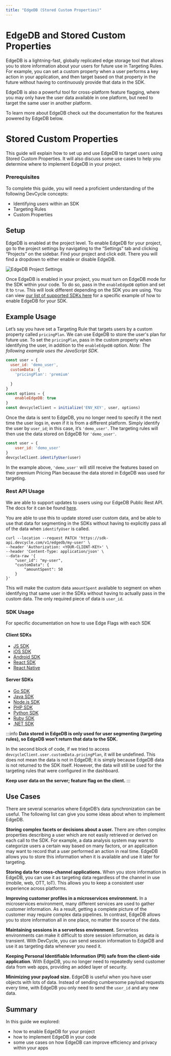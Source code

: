 ```yaml
---
title: "EdgeDB (Stored Custom Properties)"
---
```


# EdgeDB and Stored Custom Properties

EdgeDB is a lightning-fast, globally replicated edge storage tool that allows you to store information about your users for future use in Targeting Rules. For example, you can set a custom property when a user performs a key action in your application, and then target based on that property in the future without having to 
continuously provide that data in the SDK. 

EdgeDB is also a powerful tool for cross-platform feature flagging, where you may only have the user data available in one platform, but need to target the same user in another platform.

To learn more about EdgeDB check out the documentation for the features powered by EdgeDB below.

# Stored Custom Properties
This guide will explain how to set up and use EdgeDB to target users using Stored Custom Properties. It will also discuss some use cases to help you determine where to implement EdgeDB in your project.

### Prerequisites

To complete this guide, you will need a proficient understanding of the following DevCycle concepts:

- Identifying users within an SDK
- Targeting Rules
- Custom Properties

## Setup

EdgeDB is enabled at the project level. To enable EdgeDB for your project, go to the project settings by navigating to the “Settings” tab and clicking “Projects” on the sidebar. Find your project and click edit. There you will find a dropdown to either enable or disable EdgeDB.

![EdgeDB Project Settings](/august-2022-edgedb-project-settings.png)

Once EdgeDB is enabled in your project, you must turn on EdgeDB mode for the SDK within your code. To do so, pass in the `enableEdgeDB` option and set it to `true`. This will look different depending on the SDK you are using. You can view [our list of supported SDKs here](#sdk-usage) for a specific example of how to enable EdgeDB for your SDK.

## Example Usage

Let’s say you have set a Targeting Rule that targets users by a custom property called `pricingPlan`. We can use EdgeDB to store the user's plan for future use. To set the `pricingPlan`, pass in the custom property when identifying the user, in addition to the `enableEdgeDB` option. *Note: The following example uses the JavaScript SDK.*

```jsx
const user = {
  user_id: 'demo_user',
  customData: {
    'pricingPlan': 'premium'
  
  }
}
const options = {
	enableEdgeDB: true
}
const devcycleClient = initialize('ENV_KEY', user, options)
```

Once the data is sent to EdgeDB, you no longer need to specify it the next time the user logs in, even if it is from a different platform. Simply identify the user by `user_id`; in this case, it’s `'demo_user'`. The targeting rules will then use the data stored on EdgeDB for `'demo_user'`.

```jsx
const user = {
	user_id: 'demo_user'
}
devcycleClient.identifyUser(user)
```

In the example above, `'demo_user'` will still receive the features based on their premium Pricing Plan because the data stored in EdgeDB was used for targeting.

### Rest API Usage

We are able to support updates to users using our EdgeDB Public Rest API. The docs for it can be found [here](/bucketing-api/).

You are able to use this to update stored user custom data, and be able to use that data for segmenting in the SDKs without having to explicitly pass all of the data when `identifyUser` is called.

```
curl --location --request PATCH 'https://sdk-api.devcycle.com/v1/edgedb/my-user' \
--header 'Authorization: <YOUR-CLIENT-KEY>' \
--header 'Content-Type: application/json' \
--data-raw '{
    "user_id": "my-user",
    "customData": {
        "amountSpent": 50
    }
}'
```

This will make the custom data `amountSpent` available to segment on when identifying that same user in the SDKs without having to actually pass in the custom data. The only required piece of data is `user_id`.

### SDK Usage

For specific documentation on how to use Edge Flags with each SDK

#### Client SDKs
- [JS SDK](/sdk/client-side-sdks/javascript/javascript-usage#edgedb)
- [iOS SDK](/sdk/client-side-sdks/ios/ios-usage#edgedb)
- [Android SDK](/sdk/client-side-sdks/android/android-usage#edgedb)
- [React SDK](/sdk/client-side-sdks/react/react-usage#edgedb)
- [React Native](/sdk/client-side-sdks/react-native/react-native-usage#edgedb)

#### Server SDKs
- [Go SDK](/sdk/server-side-sdks/go/go-usage#edgedb)
- [Java SDK](/sdk/server-side-sdks/java/java-usage#edgedb)
- [Node.js SDK](/sdk/server-side-sdks/node/node-usage#edgedb)
- [PHP SDK](/sdk/server-side-sdks/php/php-usage#edgedb)
- [Python SDK](/sdk/server-side-sdks/python/python-usage#edgedb)
- [Ruby SDK](/sdk/server-side-sdks/ruby/ruby-usage#edgedb)
- [.NET SDK](/sdk/server-side-sdks/dotnet/dotnet-usage#edgedb---cloud-only)

:::info
**Data stored in EdgeDB is only used for user segmenting (targeting rules), so EdgeDB won’t return that data to the SDK.**

In the second block of code, if we tried to access `devcycleClient.user.customData.pricingPlan`, it will be undefined. This does not mean the data is not in EdgeDB; it is simply because EdgeDB data is not returned to the SDK itself. However, the data will still be used for the targeting rules that were configured in the dashboard.

**Keep user data on the server; feature flag on the client.**
:::

## Use Cases

There are several scenarios where EdgeDB’s data synchronization can be useful. The following list can give you some ideas about when to implement EdgeDB.

**Storing complex facets or decisions about a user.** There are often complex properties describing a user which are not easily retrieved or derived on each call to the SDK. For example, a data analysis system may want to categorize users a certain way based on many factors, or an application may want to record that a user performed
an action in real time. EdgeDB allows you to store this information when it is available and use it later for targeting.

**Storing data for cross-channel applications.** When you store information in EdgeDB, you can use it as targeting data regardless of the channel in use (mobile, web, OTT, IoT). This allows you to keep a consistent user experience across platforms.

**Improving customer profiles in a microservices environment.** In a microservices environment, many different services are used to gather customer information. As a result, getting a complete picture of the customer may require complex data pipelines. In contrast, EdgeDB allows you to store information all in one place, no matter the source of the data.

**Maintaining sessions in a serverless environment.** Serverless environments can make it difficult to store session information, as data is transient. With DevCycle, you can send session information to EdgeDB and use it as targeting data whenever you need it. 

**Keeping Personal Identifiable Information (PII) safe from the client-side application**. With EdgeDB, you no longer need to repeatedly send customer data from web apps, providing an added layer of security.

**Minimizing your payload size.** EdgeDB is useful when you have user objects with lots of data. Instead of sending cumbersome payload requests every time, with EdgeDB you only need to send the `user_id` and any new data.

## Summary

In this guide we explored:

- how to enable EdgeDB for your project
- how to implement EdgeDB in your code
- some use cases on how EdgeDB can improve efficiency and privacy within your apps
